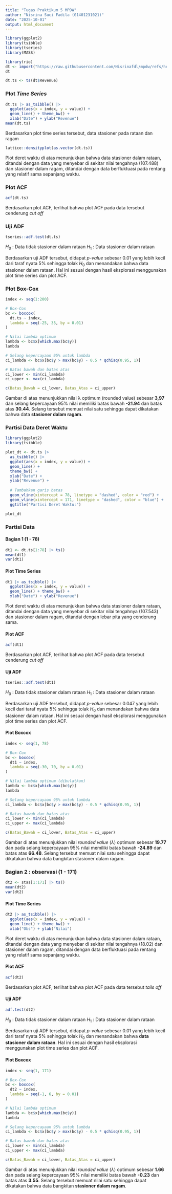 ---
title: "Tugas Praktikum 5 MPDW"
author: "Nisrina Suci Fadila (G1401231021)"
date: "2025-10-01"
output: html_document
---

```{r}
library(ggplot2)
library(tsibble)
library(tseries)
library(MASS)
```

```{r}
library(rio)
dt <- import("https://raw.githubusercontent.com/Nisrinafdl/mpdw/refs/heads/main/Pertemuan%201/data%20200.csv")
dt
```

```{r}
dt.ts <- ts(dt$Revenue)
```

### Plot *Time Series*
```{r}
dt.ts |> as_tsibble() |> 
  ggplot(aes(x = index, y = value)) +
  geom_line() + theme_bw() +
  xlab("Date") + ylab("Revenue")
mean(dt.ts)
```
Berdasarkan plot time series tersebut, data stasioner pada rataan dan ragam 

```{r}
lattice::densityplot(as.vector(dt.ts))
```
Plot deret waktu di atas menunjukkan bahwa data stasioner dalam rataan, ditandai dengan data yang menyebar di sekitar nilai tengahnya (107.488) dan stasioner dalam ragam, ditandai dengan data berfluktuasi pada rentang yang relatif sama sepanjang waktu.

### Plot ACF
```{r}
acf(dt.ts)
```
Berdasarkan plot ACF, terlihat bahwa plot ACF pada data tersebut cenderung *cut off* 

### Uji ADF

```{r}
tseries::adf.test(dt.ts)
```

$H_0$ : Data tidak stasioner dalam rataan
$H_1$ : Data stasioner dalam rataan

Berdasarkan uji ADF tersebut, didapat *p-value* sebesar 0.01 yang lebih kecil dari taraf nyata 5% sehingga tolak $H_0$ dan menandakan bahwa data stasioner dalam rataan. Hal ini sesuai dengan hasil eksplorasi menggunakan plot time series dan plot ACF.

### Plot Box-Cox
```{r}
index <- seq(1:200)

# Box-Cox
bc <- boxcox(
  dt.ts ~ index,
  lambda = seq(-25, 35, by = 0.01)
)

# Nilai lambda optimum
lambda <- bc$x[which.max(bc$y)]
lambda

# Selang kepercayaan 95% untuk lambda
ci_lambda <- bc$x[bc$y > max(bc$y) - 0.5 * qchisq(0.95, 1)]

# Batas bawah dan batas atas
ci_lower <- min(ci_lambda)
ci_upper <- max(ci_lambda)

c(Batas_Bawah = ci_lower, Batas_Atas = ci_upper)
```
Gambar di atas menunjukkan nilai λ optimum (rounded value) sebesar **3,97** dan selang kepercayaan 95% nilai memiliki batas bawah **-21.94** dan batas atas **30.44**. Selang tersebut memuat nilai satu sehingga dapat dikatakan bahwa data **stasioner dalam ragam**.


### Partisi Data Deret Waktu
```{r}
library(ggplot2)
library(tsibble)

plot_dt <- dt.ts |> 
  as_tsibble() |> 
  ggplot(aes(x = index, y = value)) +
  geom_line() +
  theme_bw() +
  xlab("Date") + 
  ylab("Revenue") +
  
  # Tambahkan garis batas
  geom_vline(xintercept = 78, linetype = "dashed", color = "red") +
  geom_vline(xintercept = 171, linetype = "dashed", color = "blue") +
  ggtitle("Partisi Deret Waktu:")

plot_dt
```

### Partisi Data

#### Bagian 1 (1 - 78)
```{r}
dt1 <- dt.ts[1:78] |> ts()
mean(dt1)
var(dt1)
```

#### Plot Time Series

```{r}
dt1 |> as_tsibble() |> 
  ggplot(aes(x = index, y = value)) +
  geom_line() + theme_bw() +
  xlab("Date") + ylab("Revenue")
```

Plot deret waktu di atas menunjukkan bahwa data stasioner dalam rataan, ditandai dengan data yang menyebar di sekitar nilai tengahnya (107.543) dan stasioner dalam ragam, ditandai dengan lebar pita yang cenderung sama.

#### Plot ACF

```{r}
acf(dt1)
```

Berdasarkan plot ACF, terlihat bahwa plot ACF pada data tersebut cenderung *cut off*

#### Uji ADF
```{r}
tseries::adf.test(dt1)
```

$H_0$ : Data tidak stasioner dalam rataan
$H_1$ : Data stasioner dalam rataan

Berdasarkan uji ADF tersebut, didapat *p-value* sebesar 0.047 yang lebih kecil dari taraf nyata 5% sehingga tolak $H_0$ dan menandakan bahwa data stasioner dalam rataan. Hal ini sesuai dengan hasil eksplorasi menggunakan plot time series dan plot ACF.

#### Plot Boxcox
```{r}
index <- seq(1, 78)

# Box-Cox
bc <- boxcox(
  dt1 ~ index,
  lambda = seq(-30, 70, by = 0.01)
)

# Nilai lambda optimum (dibulatkan)
lambda <- bc$x[which.max(bc$y)]
lambda

# Selang kepercayaan 95% untuk lambda
ci_lambda <- bc$x[bc$y > max(bc$y) - 0.5 * qchisq(0.95, 1)]

# Batas bawah dan batas atas
ci_lower <- min(ci_lambda)
ci_upper <- max(ci_lambda)

c(Batas_Bawah = ci_lower, Batas_Atas = ci_upper)
```

Gambar di atas menunjukkan nilai *rounded value* ($\lambda$) optimum sebesar **19.77** dan pada selang kepercayaan 95% nilai memiliki batas bawah **-24.89** dan batas atas **66.48**. Selang tersebut memuat nilai satu sehingga dapat dikatakan bahwa data bangkitan stasioner dalam ragam.

### Bagian 2 : observasi (1 - 171)

```{r}
dt2 <- stas[1:171] |> ts()
mean(dt2)
var(dt2)
```

#### Plot Time Series

```{r}
dt2 |> as_tsibble() |> 
  ggplot(aes(x = index, y = value)) +
  geom_line() + theme_bw() +
  xlab("Obs") + ylab("Nilai")
```
Plot deret waktu di atas menunjukkan bahwa data stasioner dalam rataan, ditandai dengan data yang menyebar di sekitar nilai tengahnya (18.02) dan stasioner dalam ragam, ditandai dengan data berfluktuasi pada rentang
yang relatif sama sepanjang waktu.

#### Plot ACF

```{r}
acf(dt2)
```
Berdasarkan plot ACF, terlihat bahwa plot ACF pada data tersebut *tails off*

#### Uji ADF
```{r}
adf.test(dt2)
```
$H_0$ : Data tidak stasioner dalam rataan
$H_1$ : Data stasioner dalam rataan

Berdasarkan uji ADF tersebut, didapat *p-value* sebesar 0.01 yang lebih kecil dari taraf nyata 5% sehingga tolak $H_0$ dan menandakan bahwa **data stasioner dalam rataan**. Hal ini sesuai dengan hasil eksplorasi menggunakan plot time series dan plot ACF.

#### Plot Boxcox
```{r}
index <- seq(1, 171)

# Box-Cox
bc <- boxcox(
  dt2 ~ index,
  lambda = seq(-1, 6, by = 0.01)
)

# Nilai lambda optimum
lambda <- bc$x[which.max(bc$y)]
lambda

# Selang kepercayaan 95% untuk lambda
ci_lambda <- bc$x[bc$y > max(bc$y) - 0.5 * qchisq(0.95, 1)]

# Batas bawah dan batas atas
ci_lower <- min(ci_lambda)
ci_upper <- max(ci_lambda)

c(Batas_Bawah = ci_lower, Batas_Atas = ci_upper)
```
Gambar di atas menunjukkan nilai *rounded value* ($\lambda$) optimum sebesar **1.66** dan pada selang kepercayaan 95% nilai memiliki batas bawah **-0.23** dan batas atas **3.55**. Selang tersebut memuat nilai satu sehingga dapat dikatakan bahwa data bangkitan **stasioner dalam ragam**.
